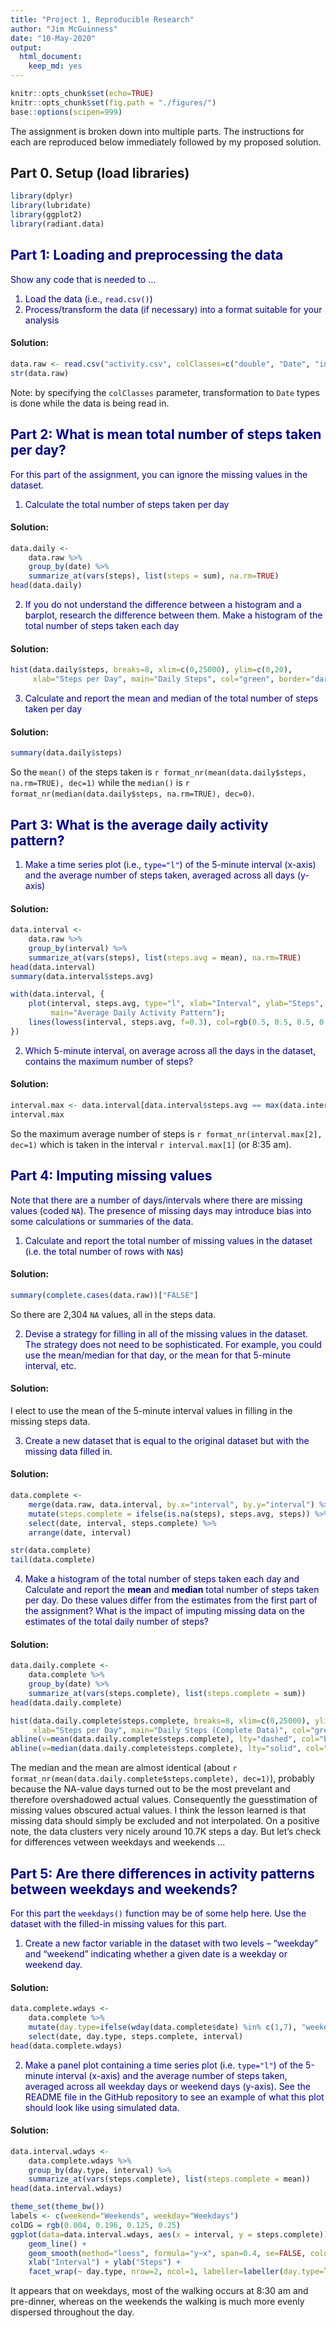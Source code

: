 ```yaml
---
title: "Project 1, Reproducible Research"
author: "Jim McGuinness"
date: "10-May-2020"
output: 
  html_document: 
    keep_md: yes
---
```


```r
knitr::opts_chunk$set(echo=TRUE)
knitr::opts_chunk$set(fig.path = "./figures/")
base::options(scipen=999)
```

The assignment is broken down into multiple parts. The instructions for each are reproduced below immediately followed by my proposed solution.

## Part 0. Setup (load libraries)
```r
library(dplyr)
library(lubridate)
library(ggplot2)
library(radiant.data)
```


<div style="color: darkblue;">
## Part 1: Loading and preprocessing the data

Show any code that is needed to ...

1. Load the data (i.e., `read.csv()`)
2. Process/transform the data (if necessary) into a format suitable for your analysis
</div>

#### Solution:
```r
data.raw <- read.csv("activity.csv", colClasses=c("double", "Date", "integer"))
str(data.raw)
```

Note: by specifying the `colClasses` parameter, transformation to `Date` types is done while the data is being read in.


<div style="color: darkblue;">
## Part 2: What is mean total number of steps taken per day?
For this part of the assignment, you can ignore the missing values in the dataset.

1. Calculate the total number of steps taken per day
</div>

#### Solution:

```r
data.daily <-
    data.raw %>% 
    group_by(date) %>%
    summarize_at(vars(steps), list(steps = sum), na.rm=TRUE)
head(data.daily)
```

<div style="color: darkblue;">
2. If you do not understand the difference between a histogram and a barplot, research the difference between them. Make a histogram of the total number of steps taken each day
</div>

#### Solution:

```r
hist(data.daily$steps, breaks=8, xlim=c(0,25000), ylim=c(0,20),
     xlab="Steps per Day", main="Daily Steps", col="green", border="darkgreen")
```

<div style="color: darkblue;">
3. Calculate and report the mean and median of the total number of steps taken per day
</div>

#### Solution:

```r
summary(data.daily$steps)
```
So the `mean()` of the steps taken is `r format_nr(mean(data.daily$steps, na.rm=TRUE), dec=1)` while the `median()` is `r format_nr(median(data.daily$steps, na.rm=TRUE), dec=0)`.


<div style="color: darkblue;">
## Part 3: What is the average daily activity pattern?

1. Make a time series plot (i.e., `type="l"`) of the 5-minute interval (x-axis) and the average number of steps taken, averaged across all days (y-axis)
</div>

#### Solution:

```r
data.interval <-
    data.raw %>% 
    group_by(interval) %>%
    summarize_at(vars(steps), list(steps.avg = mean), na.rm=TRUE)
head(data.interval)
summary(data.interval$steps.avg)

with(data.interval, {
    plot(interval, steps.avg, type="l", xlab="Interval", ylab="Steps",
         main="Average Daily Activity Pattern");
    lines(lowess(interval, steps.avg, f=0.3), col=rgb(0.5, 0.5, 0.5, 0.6), lwd=3)
})
```

<div style="color: darkblue;">
2. Which 5-minute interval, on average across all the days in the dataset, contains the maximum number of steps?
</div>

#### Solution:

```r
interval.max <- data.interval[data.interval$steps.avg == max(data.interval$steps.avg),]
interval.max
```
So the maximum average number of steps is `r format_nr(interval.max[2], dec=1)` which is taken in the interval `r interval.max[1]` (or 8:35 am).


<div style="color: darkblue;">
## Part 4: Imputing missing values
Note that there are a number of days/intervals where there are missing values (coded `NA`). The presence of missing days may introduce bias into some calculations or summaries of the data.

1. Calculate and report the total number of missing values in the dataset (i.e. the total number of rows with `NA`s)
</div>

#### Solution:

```r
summary(complete.cases(data.raw))["FALSE"]
```
So there are 2,304 `NA` values, all in the steps data.

<div style="color: darkblue;">
2. Devise a strategy for filling in all of the missing values in the dataset. The strategy does not need to be sophisticated. For example, you could use the mean/median for that day, or the mean for that 5-minute interval, etc.
</div>

#### Solution:

I elect to use the mean of the 5-minute interval values in filling in the missing steps data.

<div style="color: darkblue;">
3. Create a new dataset that is equal to the original dataset but with the missing data filled in.
</div>

#### Solution:

```r
data.complete <- 
    merge(data.raw, data.interval, by.x="interval", by.y="interval") %>% 
    mutate(steps.complete = ifelse(is.na(steps), steps.avg, steps)) %>%
    select(date, interval, steps.complete) %>%
    arrange(date, interval)

str(data.complete)
tail(data.complete)
```

<div style="color: darkblue;">
4. Make a histogram of the total number of steps taken each day and Calculate and report the **mean** and **median** total number of steps taken per day. Do these values differ from the estimates from the first part of the assignment? What is the impact of imputing missing data on the estimates of the total daily number of steps?
</div>

#### Solution:

```r
data.daily.complete <-
    data.complete %>% 
    group_by(date) %>%
    summarize_at(vars(steps.complete), list(steps.complete = sum))
head(data.daily.complete)

hist(data.daily.complete$steps.complete, breaks=8, xlim=c(0,25000), ylim=c(0,25),
     xlab="Steps per Day", main="Daily Steps (Complete Data)", col="green", border="darkgreen")
abline(v=mean(data.daily.complete$steps.complete), lty="dashed", col="blue")
abline(v=median(data.daily.complete$steps.complete), lty="solid", col="red")
```

The median and the mean are almost identical (about `r format_nr(mean(data.daily.complete$steps.complete), dec=1)`), probably because the NA-value days turned out to be the most prevelant and therefore overshadowed actual values. Consequently the guesstimation of missing values obscured actual values. I think the lesson learned is that missing data should simply be excluded and not interpolated. On a positive note, the data clusters very nicely around 10.7K steps a day. But let's check for differences vetween weekdays and weekends ...


<div style="color: darkblue;">
## Part 5: Are there differences in activity patterns between weekdays and weekends?
    
For this part the `weekdays()` function may be of some help here. Use the dataset with the filled-in missing values for this part.

1. Create a new factor variable in the dataset with two levels – “weekday” and “weekend” indicating whether a given date is a weekday or weekend day.
</div>

#### Solution:
```r
data.complete.wdays <-
    data.complete %>%
    mutate(day.type=ifelse(wday(data.complete$date) %in% c(1,7), "weekend", "weekday")) %>%
    select(date, day.type, steps.complete, interval)
head(data.complete.wdays)
```

<div style="color: darkblue;">
2. Make a panel plot containing a time series plot (i.e. `type="l"`) of the 5-minute interval (x-axis) and the average number of steps taken, averaged across all weekday days or weekend days (y-axis). See the README file in the GitHub repository to see an example of what this plot should look like using simulated data.
</div>

#### Solution:

```r
data.interval.wdays <-
    data.complete.wdays %>%
    group_by(day.type, interval) %>%
    summarize_at(vars(steps.complete), list(steps.complete = mean))
head(data.interval.wdays)

theme_set(theme_bw())
labels <- c(weekend="Weekends", weekday="Weekdays")
colDG = rgb(0.004, 0.196, 0.125, 0.25)
ggplot(data=data.interval.wdays, aes(x = interval, y = steps.complete)) +
    geom_line() +
    geom_smooth(method="loess", formula="y~x", span=0.4, se=FALSE, color=colDG, size=1.3) +
    xlab("Interval") + ylab("Steps") +
    facet_wrap(~ day.type, nrow=2, ncol=1, labeller=labeller(day.type=labels))
```

It appears that on weekdays, most of the walking occurs at 8:30 am and pre-dinner, whereas on the weekends the walking is much more evenly dispersed throughout the day.
